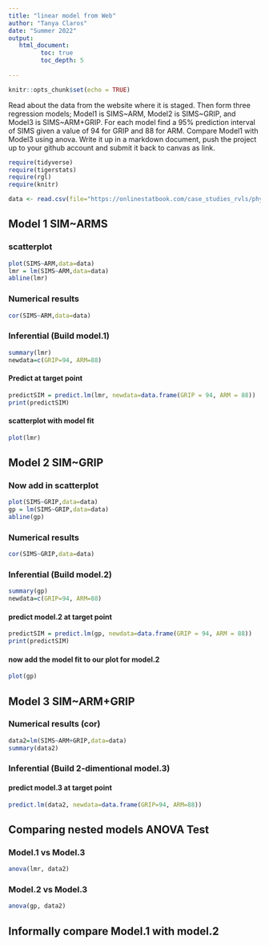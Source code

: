 ```yaml
---
title: "linear model from Web"
author: "Tanya Claros"
date: "Summer 2022"
output:
   html_document:
         toc: true
         toc_depth: 5
        
--- 
```


```r
knitr::opts_chunk$set(echo = TRUE)
```

Read about the data from the website where it is staged.  Then form three regression models; Model1 is SIMS~ARM, Model2 is SIMS~GRIP, and Model3 is SIMS~ARM+GRIP. For each model find a 95% prediction interval of SIMS given a value of 94  for GRIP and 88 for ARM. Compare Model1 with Model3 using anova. Write it up in a markdown document, push the project up to your github account and submit it back to canvas as link. 

 


```r
require(tidyverse)
require(tigerstats)
require(rgl)
require(knitr)

```

```r
data <- read.csv(file="https://onlinestatbook.com/case_studies_rvls/physical_strength/data.txt",sep="",header=TRUE)  

```

## Model 1 SIM~ARMS

### scatterplot

```r
plot(SIMS~ARM,data=data)
lmr = lm(SIMS~ARM,data=data)
abline(lmr)
```

### Numerical results

```r
cor(SIMS~ARM,data=data)
```


### Inferential  (Build model.1)

```r
summary(lmr)
newdata=c(GRIP=94, ARM=88)
```

#### Predict at target point

```r
predictSIM = predict.lm(lmr, newdata=data.frame(GRIP = 94, ARM = 88))
print(predictSIM)
```


#### scatterplot with model fit
    
```r
plot(lmr)
```


## Model 2 SIM~GRIP

### Now add in scatterplot

```r
plot(SIMS~GRIP,data=data)
gp = lm(SIMS~GRIP,data=data)
abline(gp)
```


### Numerical results 

```r
cor(SIMS~GRIP,data=data)
```

### Inferential  (Build model.2)

```r
summary(gp)
newdata=c(GRIP=94, ARM=88)
```
  

#### predict model.2 at target point

```r
predictSIM = predict.lm(gp, newdata=data.frame(GRIP = 94, ARM = 88))
print(predictSIM)
```
  
#### now add the model fit to our plot for model.2
  
```r
plot(gp)
```

## Model 3 SIM~ARM+GRIP


### Numerical results (cor)

```r
data2=lm(SIMS~ARM+GRIP,data=data)
summary(data2)
```
  
### Inferential  (Build 2-dimentional model.3)

#### predict model.3 at target point
  
```r
predict.lm(data2, newdata=data.frame(GRIP=94, ARM=88))
```
  

## Comparing nested models ANOVA Test

### Model.1 vs Model.3

```r
anova(lmr, data2)
```

### Model.2 vs Model.3

```r
anova(gp, data2)
```

## Informally compare Model.1 with model.2





